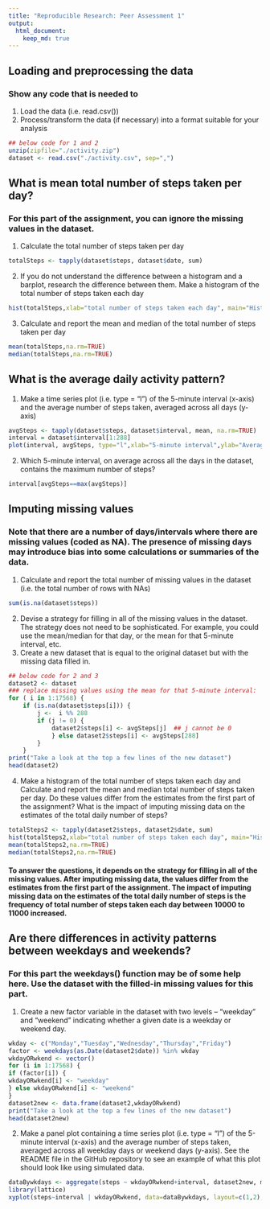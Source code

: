 ---
title: "Reproducible Research: Peer Assessment 1"
output: 
  html_document:
    keep_md: true
---


## Loading and preprocessing the data
### Show any code that is needed to
1. Load the data (i.e. read.csv())
2. Process/transform the data (if necessary) into a format suitable for your analysis
```{r}
## below code for 1 and 2
unzip(zipfile="./activity.zip")
dataset <- read.csv("./activity.csv", sep=",")
```

## What is mean total number of steps taken per day?
### For this part of the assignment, you can ignore the missing values in the dataset.
1. Calculate the total number of steps taken per day
```{r}
totalSteps <- tapply(dataset$steps, dataset$date, sum)
```
2. If you do not understand the difference between a histogram and a barplot, research the difference between them. Make a histogram of the total number of steps taken each day
```{r}
hist(totalSteps,xlab="total number of steps taken each day", main="Histogram of the total number of steps", breaks = 20)
```

3. Calculate and report the mean and median of the total number of steps taken per day
```{r}
mean(totalSteps,na.rm=TRUE)
median(totalSteps,na.rm=TRUE)
```


## What is the average daily activity pattern?
1. Make a time series plot (i.e. type = "l") of the 5-minute interval (x-axis) and the average number of steps taken, averaged across all days (y-axis)
```{r}
avgSteps <- tapply(dataset$steps, dataset$interval, mean, na.rm=TRUE)
interval = dataset$interval[1:288]
plot(interval, avgSteps, type="l",xlab="5-minute interval",ylab="Average number of steps")
```

2. Which 5-minute interval, on average across all the days in the dataset, contains the maximum number of steps?
```{r}
interval[avgSteps==max(avgSteps)]
```

## Imputing missing values
### Note that there are a number of days/intervals where there are missing values (coded as NA). The presence of missing days may introduce bias into some calculations or summaries of the data.
1. Calculate and report the total number of missing values in the dataset (i.e. the total number of rows with NAs)
```{r}
sum(is.na(dataset$steps))
```

2. Devise a strategy for filling in all of the missing values in the dataset. The strategy does not need to be sophisticated. For example, you could use the mean/median for that day, or the mean for that 5-minute interval, etc.
3. Create a new dataset that is equal to the original dataset but with the missing data filled in.
```{r}
## below code for 2 and 3
dataset2 <- dataset
### replace missing values using the mean for that 5-minute interval:
for ( i in 1:17568) {
	if (is.na(dataset$steps[i])) { 
		j <-  i %% 288
		if (j != 0) {
			dataset2$steps[i] <- avgSteps[j]  ## j cannot be 0
			} else dataset2$steps[i] <- avgSteps[288]
		}
	}
print("Take a look at the top a few lines of the new dataset")
head(dataset2) 
```

4. Make a histogram of the total number of steps taken each day and Calculate and report the mean and median total number of steps taken per day. Do these values differ from the estimates from the first part of the assignment? What is the impact of imputing missing data on the estimates of the total daily number of steps?
```{r}
totalSteps2 <- tapply(dataset2$steps, dataset2$date, sum)
hist(totalSteps2,xlab="total number of steps taken each day", main="Histogram of the total number of steps w/o NA", breaks = 20)
mean(totalSteps2,na.rm=TRUE)
median(totalSteps2,na.rm=TRUE)
```
#### To answer the questions, it depends on the strategy for filling in all of the missing values. After imputing missing data, the values differ from the estimates from the first part of the assignment. The impact of imputing missing data on the estimates of the total daily number of steps is the frequency of total number of steps taken each day between 10000 to 11000 increased.

## Are there differences in activity patterns between weekdays and weekends?
### For this part the weekdays() function may be of some help here. Use the dataset with the filled-in missing values for this part.
1. Create a new factor variable in the dataset with two levels – “weekday” and “weekend” indicating whether a given date is a weekday or weekend day.
```{r}
wkday <- c("Monday","Tuesday","Wednesday","Thursday","Friday")
factor <- weekdays(as.Date(dataset2$date)) %in% wkday
wkdayORwkend <- vector()
for (i in 1:17568) {
if (factor[i]) {
wkdayORwkend[i] <- "weekday"
} else wkdayORwkend[i] <- "weekend"
}
dataset2new <- data.frame(dataset2,wkdayORwkend)
print("Take a look at the top a few lines of the new dataset")
head(dataset2new)
```

2. Make a panel plot containing a time series plot (i.e. type = "l") of the 5-minute interval (x-axis) and the average number of steps taken, averaged across all weekday days or weekend days (y-axis). See the README file in the GitHub repository to see an example of what this plot should look like using simulated data.
```{r}
dataBywkdays <- aggregate(steps ~ wkdayORwkend+interval, dataset2new, mean)
library(lattice)
xyplot(steps~interval | wkdayORwkend, data=dataBywkdays, layout=c(1,2), type="l", xlab="Interval", ylab="Number of steps")
```
